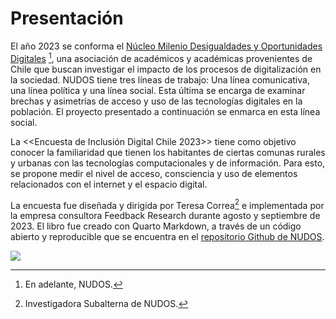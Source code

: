 # Presentación {.unnumbered}

El año 2023 se conforma el [Núcleo Milenio Desigualdades y Oportunidades Digitales](https://www.nudos.cl) [^1], una asociación de académicos y académicas provenientes de Chile que buscan investigar el impacto de los procesos de digitalización en la sociedad. NUDOS tiene tres líneas de trabajo: Una línea comunicativa, una línea política y una línea social. Esta última se encarga de examinar brechas y asimetrías de acceso y uso de las tecnologías digitales en la población. El proyecto presentado a continuación se enmarca en esta línea social.

La <<Encuesta de Inclusión Digital Chile 2023>> tiene como objetivo conocer la familiaridad que tienen los habitantes de ciertas comunas rurales y urbanas con las tecnologías computacionales y de información. Para esto, se propone medir el nivel de acceso, consciencia y uso de elementos relacionados con el internet y el espacio digital.

La encuesta fue diseñada y dirigida por Teresa Correa[^2] e implementada por la empresa consultora Feedback Research durante agosto y septiembre de 2023. El libro fue creado con Quarto Markdown, a través de un código abierto y reproducible que se encuentra en el [repositorio Github de NUDOS](https://github.com/milenio-nudos/2023_digital_inclusion).

[^1]: En adelante, NUDOS.
[^2]: Investigadora Subalterna de NUDOS.

:::{.column-body}
![](images/portada.jpg)
:::
